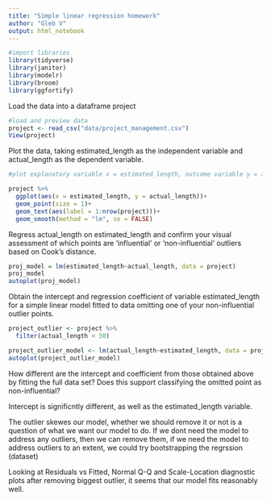 ```yaml
---
title: "Simple linear regression homework"
author: "Gleb V"
output: html_notebook
---
```

```r
#import libraries
library(tidyverse)
library(janitor)
library(modelr)
library(broom)
library(ggfortify)
```
Load the data into a dataframe project

```r
#load and preview data
project <- read_csv("data/project_management.csv")
View(project)
```

Plot the data, taking estimated_length as the independent variable and actual_length as the dependent variable.

```r
#plot explanatory variable x = estimated_length, outcome variable y = actual_length

project %>%
  ggplot(aes(x = estimated_length, y = actual_length))+
  geom_point(size = 1)+
  geom_text(aes(label = 1:nrow(project)))+ 
  geom_smooth(method = "lm", se = FALSE)
```

Regress actual_length on estimated_length and confirm your visual assessment of which points are ‘influential’ or ‘non-influential’ outliers based on Cook’s distance. 

```r
proj_model = lm(estimated_length~actual_length, data = project)
proj_model
autoplot(proj_model)
```

Obtain the intercept and regression coefficient of variable estimated_length for a simple linear model fitted to data omitting one of your non-influential outlier points.

```r
project_outlier <- project %>%
  filter(actual_length < 30)

project_outlier_model <- lm(actual_length~estimated_length, data = project_outlier)
autoplot(project_outlier_model)

```

How different are the intercept and coefficient from those obtained above by fitting the full data set? Does this support classifying the omitted point as non-influential? 

Intercept is significntly different, as well as the estimated_length variable. 

The outlier skewes our model, whether we should remove it or not is a question of what we want our model to do. If we dont need the model to address any outliers, then we can remove them, if we need the model to address outliers to an extent, we could try bootstrapping the regrssion (dataset)

Looking at Residuals vs Fitted, Normal Q-Q and Scale-Location diagnostic plots after removing biggest outlier, it seems that our model fits reasonably well.



